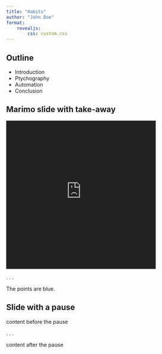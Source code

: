 ```yaml
---
title: "Habits"
author: "John Doe"
format:
    revealjs: 
        css: custom.css     
---
```


## Outline

- Introduction
- Ptychography
- Automation
- Conclusion

## Marimo slide with take-away

<div class="iframe-container">
<iframe
  id="marimo-frame"
  src="https://pelzlab.science/marimo/apps/charts.html?mode=read&embed=true"
  frameBorder="0"  
  width="80%"
  height="400px"
  style="border: none; filter: invert(1) hue-rotate(180deg);"
></iframe></div>

. . .

::: {.callout-warning appearance="simple"}
::: {.center}
The points are blue.
:::
:::

## Slide with a pause

content before the pause

. . .

content after the pause





